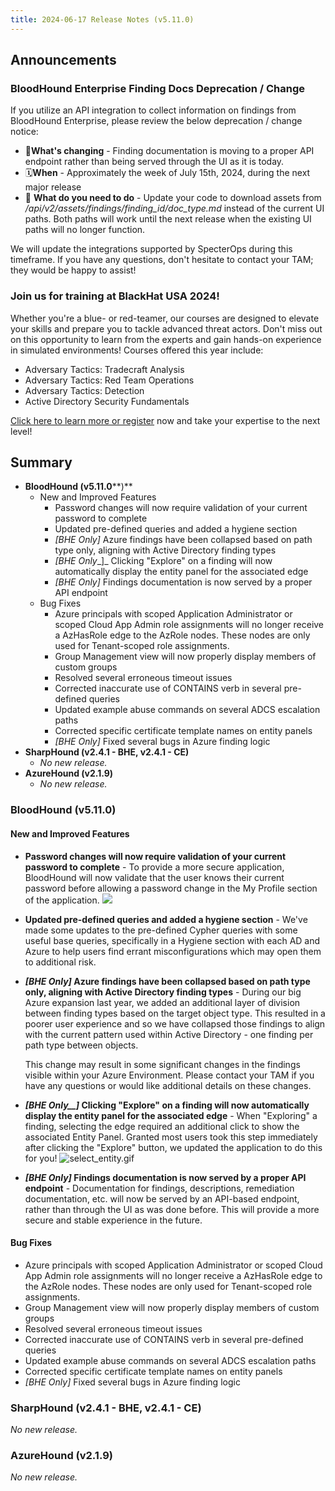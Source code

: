 ```yaml
---
title: 2024-06-17 Release Notes (v5.11.0)
---
```


## Announcements

### BloodHound Enterprise Finding Docs Deprecation / Change

If you utilize an API integration to collect information on findings from BloodHound Enterprise, please review the below deprecation / change notice:

* 🎯**What's changing** \- Finding documentation is moving to a proper API endpoint rather than being served through the UI as it is today.
* 🗓️**When** \- Approximately the week of July 15th, 2024, during the next major release
* 🚧 **What do you need to do** \- Update your code to download assets from _/api/v2/assets/findings/$finding\_id/$doc\_type.md_ instead of the current UI paths. Both paths will work until the next release when the existing UI paths will no longer function.

We will update the integrations supported by SpecterOps during this timeframe. If you have any questions, don't hesitate to contact your TAM; they would be happy to assist!

### Join us for training at BlackHat USA 2024!

Whether you're a blue- or red-teamer, our courses are designed to elevate your skills and prepare you to tackle advanced threat actors. Don't miss out on this opportunity to learn from the experts and gain hands-on experience in simulated environments! Courses offered this year include:

* Adversary Tactics: Tradecraft Analysis
* Adversary Tactics: Red Team Operations
* Adversary Tactics: Detection
* Active Directory Security Fundamentals

[Click here to learn more or register](https://specterops.io/specterops-at-black-hat-usa-2024/) now and take your expertise to the next level!

## Summary


* **BloodHound (v5.11.0****)**
    * New and Improved Features
        * Password changes will now require validation of your current password to complete
        * Updated pre-defined queries and added a hygiene section
        * _\[BHE Only\]_ Azure findings have been collapsed based on path type only, aligning with Active Directory finding types
        * _\[BHE Only__\]_ Clicking "Explore" on a finding will now automatically display the entity panel for the associated edge
        * _\[BHE Only\]_ Findings documentation is now served by a proper API endpoint
    * Bug Fixes
        * Azure principals with scoped Application Administrator or scoped Cloud App Admin role assignments will no longer receive a AzHasRole edge to the AzRole nodes. These nodes are only used for Tenant-scoped role assignments.
        * Group Management view will now properly display members of custom groups
        * Resolved several erroneous timeout issues
        * Corrected inaccurate use of CONTAINS verb in several pre-defined queries
        * Updated example abuse commands on several ADCS escalation paths
        * Corrected specific certificate template names on entity panels
        * _\[BHE Only\]_ Fixed several bugs in Azure finding logic
* **SharpHound (v2.4.1 - BHE, v2.4.1 - CE)**
    * _No new release._
* **AzureHound (v2.1.9)**
    * _No new release._

### BloodHound (v5.11.0)[](#h_01H93N41YNHMSBBACC28P2T428)


#### New and Improved Features

* **Password changes will now require validation of your current password to complete** \- To provide a more secure application, BloodHound will now validate that the user knows their current password before allowing a password change in the My Profile section of the application.
    ![](/hc/article_attachments/26565152880155.png)
* **Updated pre-defined queries and added a hygiene section** \- We've made some updates to the pre-defined Cypher queries with some useful base queries, specifically in a Hygiene section with each AD and Azure to help users find errant misconfigurations which may open them to additional risk.
* **_\[BHE Only\]_ Azure findings have been collapsed based on path type only, aligning with Active Directory finding types** \- During our big Azure expansion last year, we added an additional layer of division between finding types based on the target object type. This resulted in a poorer user experience and so we have collapsed those findings to align with the current pattern used within Active Directory - one finding per path type between objects.

    This change may result in some significant changes in the findings visible within your Azure Environment. Please contact your TAM if you have any questions or would like additional details on these changes.
* **_\[BHE Only__\]_ Clicking "Explore" on a finding will now automatically display the entity panel for the associated edge** \- When "Exploring" a finding, selecting the edge required an additional click to show the associated Entity Panel. Granted most users took this step immediately after clicking the "Explore" button, we updated the application to do this for you!
    ![select_entity.gif](/hc/article_attachments/26565169766427.gif)
* **_\[BHE Only\]_ Findings documentation is now served by a proper API endpoint** \- Documentation for findings, descriptions, remediation documentation, etc. will now be served by an API-based endpoint, rather than through the UI as was done before. This will provide a more secure and stable experience in the future.

#### Bug Fixes

* Azure principals with scoped Application Administrator or scoped Cloud App Admin role assignments will no longer receive a AzHasRole edge to the AzRole nodes. These nodes are only used for Tenant-scoped role assignments.
* Group Management view will now properly display members of custom groups
* Resolved several erroneous timeout issues
* Corrected inaccurate use of CONTAINS verb in several pre-defined queries
* Updated example abuse commands on several ADCS escalation paths
* Corrected specific certificate template names on entity panels
* _\[BHE Only\]_ Fixed several bugs in Azure finding logic

### SharpHound (v2.4.1 - BHE, v2.4.1 - CE)[](#h_01H93N41YN3D3XZWS5G9VWYAV9)

_No new release._

### AzureHound (v2.1.9)[](#h_01H93N41YNJ0DZ2735TV8XQKV6)

_No new release._

